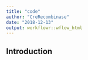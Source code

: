 ```yaml
---
title: "code"
author: "CreRecombinase"
date: "2018-12-13"
output: workflowr::wflow_html
---
```


## Introduction

```r

```

